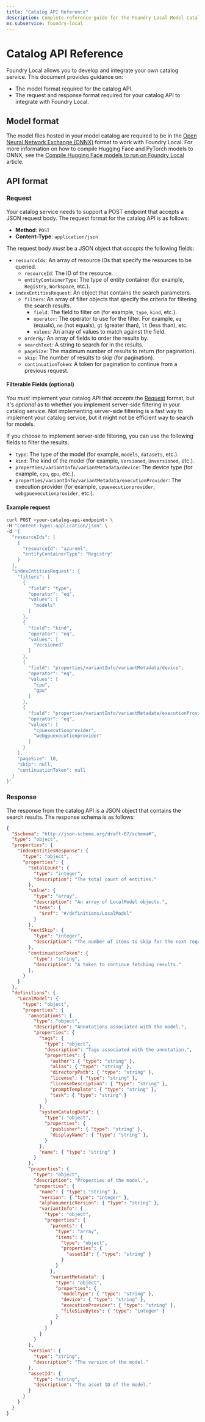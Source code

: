 ```yaml
---
title: "Catalog API Reference"
description: Complete reference guide for the Foundry Local Model Catalog API.
ms.subservice: foundry-local
---
```


# Catalog API Reference


<FoundryLocalPreview />

Foundry Local allows you to develop and integrate your own catalog service. This document provides guidance on:

- The model format required for the catalog API.
- The request and response format required for your catalog API to integrate with Foundry Local.

## Model format

The model files hosted in your model catalog are required to be in the [Open Neural Network Exchange (ONNX)](https://onnx.ai/) format to work with Foundry Local. For more information on how to compile Hugging Face and PyTorch models to ONNX, see the [Compile Hugging Face models to run on Foundry Local](../how-to/how-to-compile-hugging-face-models) article.

## API format

### Request

Your catalog service needs to support a POST endpoint that accepts a JSON request body. The request format for the catalog API is as follows:

- **Method**: `POST`
- **Content-Type**: `application/json`

The request body *must* be a JSON object that *accepts* the following fields:

- `resourceIds`: An array of resource IDs that specify the resources to be queried.
    - `resourceId`: The ID of the resource.
    - `entityContainerType`: The type of entity container (for example, `Registry`, `Workspace`, etc.).
- `indexEntitiesRequest`: An object that contains the search parameters.
  - `filters`: An array of filter objects that specify the criteria for filtering the search results.
      - `field`: The field to filter on (for example, `type`, `kind`, etc.).
      - `operator`: The operator to use for the filter. For example, `eq` (equals), `ne` (not equals), `gt` (greater than), `lt` (less than), etc.
      - `values`: An array of values to match against the field.
  - `orderBy`: An array of fields to order the results by.
  - `searchText`: A string to search for in the results.
  - `pageSize`: The maximum number of results to return (for pagination).
  - `skip`: The number of results to skip (for pagination).
  - `continuationToken`: A token for pagination to continue from a previous request.

#### Filterable Fields (optional)

You *must* implement your catalog API that *accepts* the [Request](#request) format, but it's *optional* as to whether you implement server-side filtering in your catalog service. Not implementing server-side filtering is a fast way to implement your catalog service, but it might not be efficient way to search for models.

If you choose to implement server-side filtering, you can use the following fields to filter the results:

- `type`: The type of the model (for example, `models`, `datasets`, etc.).
- `kind`: The kind of the model (for example, `Versioned`, `Unversioned`, etc.).
- `properties/variantInfo/variantMetadata/device`: The device type (for example, `cpu`, `gpu`, etc.).
- `properties/variantInfo/variantMetadata/executionProvider`: The execution provider (for example, `cpuexecutionprovider`, `webgpuexecutionprovider`, etc.).


#### Example request

```bash
curl POST <your-catalog-api-endpoint> \
-H "Content-Type: application/json" \
-d '{
  "resourceIds": [
    {
      "resourceId": "azureml",
      "entityContainerType": "Registry"
    }
  ],
  "indexEntitiesRequest": {
    "filters": [
      {
        "field": "type",
        "operator": "eq",
        "values": [
          "models"
        ]
      },
      {
        "field": "kind",
        "operator": "eq",
        "values": [
          "Versioned"
        ]
      },
      {
        "field": "properties/variantInfo/variantMetadata/device",
        "operator": "eq",
        "values": [
          "cpu",
          "gpu"
        ]
      },
      {
        "field": "properties/variantInfo/variantMetadata/executionProvider",
        "operator": "eq",
        "values": [
          "cpuexecutionprovider",
          "webgpuexecutionprovider"
        ]
      }
    ],
    "pageSize": 10,
    "skip": null,
    "continuationToken": null
  }
}'
```

### Response

The response from the catalog API is a JSON object that contains the search results. The response schema is as follows:

```json
{
  "$schema": "http://json-schema.org/draft-07/schema#",
  "type": "object",
  "properties": {
    "indexEntitiesResponse": {
      "type": "object",
      "properties": {
        "totalCount": {
          "type": "integer",
          "description": "The total count of entities."
        },
        "value": {
          "type": "array",
          "description": "An array of LocalModel objects.",
          "items": {
            "$ref": "#/definitions/LocalModel"
          }
        },
        "nextSkip": {
          "type": "integer",
          "description": "The number of items to skip for the next request."
        },
        "continuationToken": {
          "type": "string",
          "description": "A token to continue fetching results."
        },
      }
    }
  },
  "definitions": {
    "LocalModel": {
      "type": "object",
      "properties": {
        "annotations": {
          "type": "object",
          "description": "Annotations associated with the model.",
          "properties": {
            "tags": {
              "type": "object",
              "description": "Tags associated with the annotation.",
              "properties": {
                "author": { "type": "string" },
                "alias": { "type": "string" },
                "directoryPath": { "type": "string" },
                "license": { "type": "string" },
                "licenseDescription": { "type": "string" },
                "promptTemplate": { "type": "string" },
                "task": { "type": "string" }
              }
            },
            "systemCatalogData": {
              "type": "object",
              "properties": {
                "publisher": { "type": "string" },
                "displayName": { "type": "string" },
              }
            },
            "name": { "type": "string" }
          }
        },
        "properties": {
          "type": "object",
          "description": "Properties of the model.",
          "properties": {
            "name": { "type": "string" },
            "version": { "type": "integer" },
            "alphanumericVersion": { "type": "string" },
            "variantInfo": {
              "type": "object",
              "properties": {
                "parents": {
                  "type": "array",
                  "items": {
                    "type": "object",
                    "properties": {
                      "assetId": { "type": "string" }
                    }
                  }
                },
                "variantMetadata": {
                  "type": "object",
                  "properties": {
                    "modelType": { "type": "string" },
                    "device": { "type": "string" },
                    "executionProvider": { "type": "string" },
                    "fileSizeBytes": { "type": "integer" }
                  }
                }
              }
            }
          }
        },
        "version": {
          "type": "string",
          "description": "The version of the model."
        },
        "assetId": {
          "type": "string",
          "description": "The asset ID of the model."
        }
      }
    }
  }
}
```
